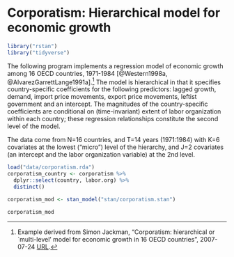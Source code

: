 # Corporatism: Hierarchical model for economic growth {#corporatism}

```r
library("rstan")
library("tidyverse")
```

The following program implements a regression model of economic growth among 16 OECD countries, 1971-1984 [@Western1998a, @AlvarezGarrettLange1991a].[^corporatism-src]
The model is hierarchical in that it specifies country-specific coefficients for the following predictors: lagged growth, demand, import price movements, export price movements, leftist government and an intercept.
The magnitudes of the country-specific coefficients are conditional on (time-invariant) extent of labor organization within each country; these regression relationships constitute the second level of the model.

The data come from N=16 countries, and T=14 years (1971:1984) with K=6 covariates at the lowest ("micro") level of the hierarchy, and J=2 covariates (an intercept and the labor organization variable) at the 2nd level.

```r
load("data/corporatism.rda")
corporatism_country <- corporatism %>%
  dplyr::select(country, labor.org) %>%
  distinct()
```

```r
corporatism_mod <- stan_model("stan/corporatism.stan")
```
```r
corporatism_mod
```

[^corporatism-src]: Example derived from Simon Jackman, "Corporatism: hierarchical or `multi-level' model for economic growth in 16 OECD countries", 2007-07-24 [URL](https://web-beta.archive.org/web/20070724034043/http://jackman.stanford.edu/mcmc/corporatism.odc).
